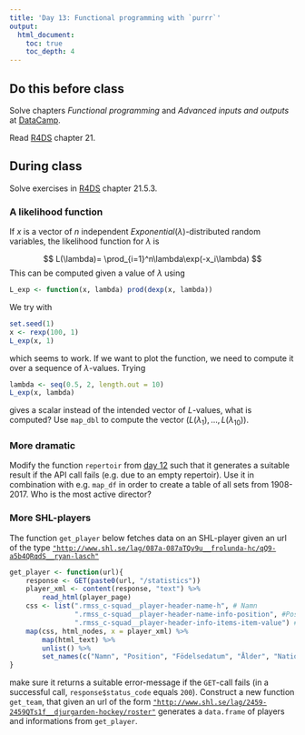 ```yaml
---
title: 'Day 13: Functional programming with `purrr`'
output:
  html_document:
    toc: true
    toc_depth: 4    
---
```


## Do this before class

Solve chapters *Functional programming* and *Advanced inputs and outputs* at [DataCamp](https://www.datacamp.com/enterprise/statistical-data-processing-mt5013/).

Read [R4DS](http://r4ds.had.co.nz/) chapter 21.

## During class

Solve exercises in  [R4DS](http://r4ds.had.co.nz/iteration.html#exercises-58) chapter 21.5.3.

### A likelihood function

If  $x$ is a vector of $n$ independent $Exponential(\lambda)$-distributed random variables, the likelihood function for $\lambda$ is

$$
L(\lambda)= \prod_{i=1}^n\lambda\exp(-x_i\lambda)
$$
This can be computed given a value of $\lambda$ using

```r
L_exp <- function(x, lambda) prod(dexp(x, lambda))
```
We try with
```r
set.seed(1)
x <- rexp(100, 1)
L_exp(x, 1)
```
which seems to work. If we want to plot the function, we need to compute it over a sequence of $\lambda$-values. Trying


```r
lambda <- seq(0.5, 2, length.out = 10)
L_exp(x, lambda)
```
gives a scalar instead of the intended vector of $L$-values, what is computed? Use `map_dbl` to compute the vector
 $(L(\lambda_1), \ldots, L(\lambda_{10}))$.


### More dramatic

Modify the function `repertoir` from [day 12](day12.html) such that it generates a suitable result if the API call fails (e.g. due to an empty repertoir). Use it in combination with e.g. `map_df` in order to create a table of all sets from 1908-2017. Who is the most active director?

### More SHL-players

The function `get_player` below fetches data on an SHL-player given an url of the type [`"http://www.shl.se/lag/087a-087aTQv9u__frolunda-hc/qQ9-a5b4QRqdS__ryan-lasch"`](http://www.shl.se/lag/087a-087aTQv9u__frolunda-hc/qQ9-a5b4QRqdS__ryan-lasch)

```r
get_player <- function(url){
    response <- GET(paste0(url, "/statistics"))
    player_xml <- content(response, "text") %>% 
        read_html(player_page)
    css <- list(".rmss_c-squad__player-header-name-h", # Namn
                ".rmss_c-squad__player-header-name-info-position", #Position
                ".rmss_c-squad__player-header-info-items-item-value") # Info
    map(css, html_nodes, x = player_xml) %>% 
        map(html_text) %>% 
        unlist() %>% 
        set_names(c("Namn", "Position", "Födelsedatum", "Ålder", "Nationalitet", "Längd", "Vikt", "Skjuter"))
}
```
make sure it returns a suitable error-message if the `GET`-call fails (in a successful call, `response$status_code` equals `200`). Construct a new function `get_team`, that given an url of the form [`"http://www.shl.se/lag/2459-2459QTs1f__djurgarden-hockey/roster"`](http://www.shl.se/lag/2459-2459QTs1f__djurgarden-hockey/roster) generates a `data.frame` of players and informations from `get_player`.


